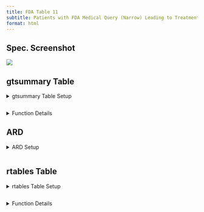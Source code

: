 ```yaml
---
title: FDA Table 11
subtitle: Patients with FDA Medical Query (Narrow) Leading to Treatment Discontinuation, Safety Population, Pooled Analyses
format: html
---
```


::: panel-tabset
## Spec. Screenshot

![](../assets/images/screenshots/table_11.png){fig-align="center"}

## gtsummary Table

<details>
  <summary>gtsummary Table Setup</summary>
```r
# Load Libraries & Data
library(dplyr)
library(cardinal)

adsl <- random.cdisc.data::cadsl
adae <- random.cdisc.data::cadae

# Pre-Processing - Ensure required variables fmqsc_var and fmqnam_var exist in adae
set.seed(1)
adae <- adae |>
  rename(FMQ01SC = SMQ01SC) |>
  mutate(
    AESER = sample(c("Y", "N"), size = nrow(adae), replace = TRUE),
    FMQ01NAM = sample(c("FMQ1", "FMQ2", "FMQ3"), size = nrow(adae), replace = TRUE)
  )
adae$DCSREAS[is.na(adae$DCSREAS)] <- "ADVERSE EVENT"
adae$FMQ01SC[is.na(adae$FMQ01SC)] <- "NARROW"

# Output Table
make_table_11(df = adae, denominator = adsl, return_ard = FALSE)
```
</details>

```r
```

<details>
  <summary>Function Details</summary>
### `make_table_11()`

------------------------------------------------------------------------

Required variables:

-   **`df`**: `USUBJID`, `AEBODSYS`, `AESER`, `DCSREAS`, and the variables specified by `arm_var`, `saffl_var`, `fmqsc_var`, and `fmqnam_var`.
-   **`denominator`** (if specified): `USUBJID` and the variables specified by `arm_var` and `saffl_var`.

|                 |                                                                                                          |               |
|-----------------|----------------------------------------------------------------------------------------------------------|---------------|
| **Argument**    | **Description**                                                                                          | **Default**   |
| `df`            | (`data.frame`) Dataset (typically ADSL) required to build table.                                         | *No default*  |
| `return_ard`    | (`flag`) Whether an ARD should be returned.                                                              | `TRUE`        |
| `denominator`   | (`character`) Alternative dataset used only to calculate column counts.                                  | `NULL`        |
| `id_var`        | (`character`) Identifier variable used to count the participants within each flag.                       | `"USUBJID"`   |
| `arm_var`       | (`character`) Arm variable used to split table into columns.                                             | `"ARM"`       |
| `saffl_var`     | (`character`) Flag variable used to indicate inclusion in safety population.                             | `"SAFFL"`     |
| `fmqsc_var`     | (`character`) FMQ scope variable to use in table.                                                        | `"FMQ01SC"`   |
| `fmqnam_var`    | (`character`) FMQ reference name variable to use in table.                                               | `"FMQ01NAM"`  |
| `fmq_scope`     | (`character`) FMQ scope, can be '"NARROW"' or '"BROAD"'.                                                 | `"NARROW"`    |
| `na_level`      | (`character`) String to represent missing values.                                                        | `"<Missing>"` |

Source code for this function is available [here](https://github.com/pharmaverse/cardinal/blob/main/R/fda-table_11.R).
</details>

## ARD

<details>
  <summary>ARD Setup</summary>
```r
# Load Libraries & Data
library(cardinal)

adsl <- random.cdisc.data::cadsl
adae <- random.cdisc.data::cadae

# Pre-Processing - Ensure required variables fmqsc_var and fmqnam_var exist in adae
set.seed(1)
adae <- adae |>
  rename(FMQ01SC = SMQ01SC) |>
  mutate(
    AESER = sample(c("Y", "N"), size = nrow(adae), replace = TRUE),
    FMQ01NAM = sample(c("FMQ1", "FMQ2", "FMQ3"), size = nrow(adae), replace = TRUE)
  )
adae$DCSREAS[is.na(adae$DCSREAS)] <- "ADVERSE EVENT"
adae$FMQ01SC[is.na(adae$FMQ01SC)] <- "NARROW"

# Create Table & ARD
result <- make_table_11(df = adae, denominator = adsl)

# Output ARD
result$ard
```
</details>

```r
```

## rtables Table

<details>
  <summary>rtables Table Setup</summary>
```r
# Load Libraries & Data
library(dplyr)
library(cardinal)

adsl <- random.cdisc.data::cadsl
adae <- random.cdisc.data::cadae

# Pre-Processing - Ensure required variables fmqsc_var and fmqnam_var exist in adae
set.seed(1)
adae <- adae |>
  rename(FMQ01SC = SMQ01SC) |>
  mutate(
    AESER = sample(c("Y", "N"), size = nrow(adae), replace = TRUE),
    FMQ01NAM = sample(c("FMQ1", "FMQ2", "FMQ3"), size = nrow(adae), replace = TRUE)
  )
adae$DCSREAS[is.na(adae$DCSREAS)] <- "ADVERSE EVENT"
adae$FMQ01SC[is.na(adae$FMQ01SC)] <- "NARROW"

# Output Table
risk_diff <- list(arm_x = "B: Placebo", arm_y = "A: Drug X") # optional
make_table_11_rtables(df = adae, alt_counts_df = adsl, risk_diff = risk_diff)
```
</details>

```r
```

<details>
  <summary>Function Details</summary>
### `make_table_11_rtables()`

------------------------------------------------------------------------

Required variables:

-   **`df`**: `USUBJID`, `AEBODSYS`, `AESER`, `DCSREAS`, and the variables specified by `arm_var`, `saffl_var`, `fmqsc_var`, and `fmqnam_var`.
-   **`alt_counts_df`** (if specified): `USUBJID` and the variables specified by `arm_var` and `saffl_var`.

+------------------+----------------------------------------------------------------------------------------------------------------------------------------------------------------------------------------------------------------------------------------------------------------+---------------+
| **Argument**     | **Description**                                                                                                                                                                                                                                                | **Default**   |
+------------------+----------------------------------------------------------------------------------------------------------------------------------------------------------------------------------------------------------------------------------------------------------------+---------------+
| `adae`           | (`data.frame`) Dataset (typically ADAE) required to build table.                                                                                                                                                                                               | *No default*  |
+------------------+----------------------------------------------------------------------------------------------------------------------------------------------------------------------------------------------------------------------------------------------------------------+---------------+
| `alt_counts_df`  | (`character`) Alternative dataset used only to calculate column counts.                                                                                                                                                                                        | `NULL`        |
+------------------+----------------------------------------------------------------------------------------------------------------------------------------------------------------------------------------------------------------------------------------------------------------+---------------+
| `show_colcounts` | (`flag`) Whether column counts should be printed.                                                                                                                                                                                                              | `TRUE`        |
+------------------+----------------------------------------------------------------------------------------------------------------------------------------------------------------------------------------------------------------------------------------------------------------+---------------+
| `arm_var`        | (`character`) Arm variable used to split table into columns.                                                                                                                                                                                                   | `"ARM"`       |
+------------------+----------------------------------------------------------------------------------------------------------------------------------------------------------------------------------------------------------------------------------------------------------------+---------------+
| `saffl_var`      | (`character`) Flag variable used to indicate inclusion in safety population.                                                                                                                                                                                   | `"SAFFL"`     |
+------------------+----------------------------------------------------------------------------------------------------------------------------------------------------------------------------------------------------------------------------------------------------------------+---------------+
| `fmqsc_var`      | (`character`) FMQ scope variable to use in table.                                                                                                                                                                                                              | `"FMQ01SC"`   |
+------------------+----------------------------------------------------------------------------------------------------------------------------------------------------------------------------------------------------------------------------------------------------------------+---------------+
| `fmqnam_var`     | (`character`) FMQ reference name variable to use in table.                                                                                                                                                                                                     | `"FMQ01NAM"`  |
+------------------+----------------------------------------------------------------------------------------------------------------------------------------------------------------------------------------------------------------------------------------------------------------+---------------+
| `fmq_scope`      | (`character`) FMQ scope, can be '"NARROW"' or '"BROAD"'.                                                                                                                                                                                                       | `"NARROW"`    |
+------------------+----------------------------------------------------------------------------------------------------------------------------------------------------------------------------------------------------------------------------------------------------------------+---------------+
| `lbl_overall`    | (`character`) If specified, an overall column will be added to the table with the given value as the column label.                                                                                                                                             | `NULL`        |
+------------------+----------------------------------------------------------------------------------------------------------------------------------------------------------------------------------------------------------------------------------------------------------------+---------------+
| `risk_diff`      | (named `list`) List of settings to apply to add a risk difference column to the table. See [`tern::add_riskdiff()`](https://insightsengineering.github.io/tern/main/reference/add_riskdiff.html) for more details. List should contain the following elements: | `NULL`        |
|                  |                                                                                                                                                                                                                                                                |               |
|                  | -   `arm_x`: (required) the name of reference arm.                                                                                                                                                                                                             |               |
|                  |                                                                                                                                                                                                                                                                |               |
|                  | -   `arm_y`: (required) the name of the arm to compare to the reference arm.                                                                                                                                                                                   |               |
|                  |                                                                                                                                                                                                                                                                |               |
|                  | -   `col_label`: (optional) label to use for the risk difference column. Defaults to `"Risk Difference (%) (95% CI)"`.                                                                                                                                         |               |
|                  |                                                                                                                                                                                                                                                                |               |
|                  | -   `pct`: (optional) whether the output should be returned as percentages. Defaults to `TRUE`.                                                                                                                                                                |               |
+------------------+----------------------------------------------------------------------------------------------------------------------------------------------------------------------------------------------------------------------------------------------------------------+---------------+
| `prune_0`        | (`flag`) Whether all-zero rows should be removed from the table.                                                                                                                                                                                               | `FALSE`       |
+------------------+----------------------------------------------------------------------------------------------------------------------------------------------------------------------------------------------------------------------------------------------------------------+---------------+
| `na_level`       | (`character`) String to represent missing values.                                                                                                                                                                                                              | `"<Missing>"` |
+------------------+----------------------------------------------------------------------------------------------------------------------------------------------------------------------------------------------------------------------------------------------------------------+---------------+
| `annotations`    | (named `list` of `character`) List of annotations to add to the table. Valid annotation types are `title`, `subtitles`, `main_footer`, and `prov_footer.` Each name-value pair should use the annotation type as name and the desired string as value.         | `NULL`        |
+------------------+----------------------------------------------------------------------------------------------------------------------------------------------------------------------------------------------------------------------------------------------------------------+---------------+

Source code for this function is available [here](https://github.com/pharmaverse/cardinal/blob/main/R/fda-table_11.R).
</details>

:::
